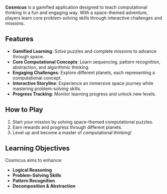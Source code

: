 **Cosmicus** is a gamified application designed to teach computational thinking in a fun and engaging way. With a space-themed adventure, players learn core problem-solving skills through interactive challenges and missions.

## Features

- **Gamified Learning**: Solve puzzles and complete missions to advance through space.
- **Core Computational Concepts**: Learn sequencing, pattern recognition, abstraction, and algorithmic thinking.
- **Engaging Challenges**: Explore different planets, each representing a computational concept.
- **Interactive Storyline**: Experience an immersive space journey while mastering problem-solving skills.
- **Progress Tracking**: Monitor learning progress and unlock new levels.

## How to Play

1. Start your mission by solving space-themed computational puzzles.
2. Earn rewards and progress through different planets.
3. Level up and become a master of computational thinking!

## Learning Objectives

Cosmicus aims to enhance:

- **Logical Reasoning**
- **Problem-Solving Skills**
- **Pattern Recognition**
- **Decomposition & Abstraction**
